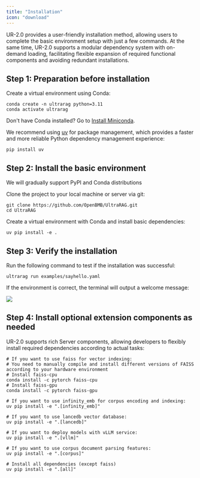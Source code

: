 ```yaml
---
title: "Installation"
icon: "download"
---
```


UR-2.0 provides a user-friendly installation method, allowing users to complete the basic environment setup with just a few commands. At the same time, UR-2.0 supports a modular dependency system with on-demand loading, facilitating flexible expansion of required functional components and avoiding redundant installations.

## Step 1: Preparation before installation

Create a virtual environment using Conda:

```shell
conda create -n ultrarag python=3.11
conda activate ultrarag
```

<Tip>Don't have Conda installed? Go to [Install Miniconda](https://www.anaconda.com/docs/getting-started/miniconda/install).</Tip>

We recommend using [uv](https://github.com/astral-sh/uv) for package management, which provides a faster and more reliable Python dependency management experience:

```shell
pip install uv
```

## Step 2: Install the basic environment

<Note>We will gradually support PyPI and Conda distributions</Note>

Clone the project to your local machine or server via git:

```shell
git clone https://github.com/OpenBMB/UltraRAG.git
cd UltraRAG
```

Create a virtual environment with Conda and install basic dependencies:

```shell
uv pip install -e .
```

## Step 3: Verify the installation

Run the following command to test if the installation was successful:

```shell
ultrarag run examples/sayhello.yaml
```

If the environment is correct, the terminal will output a welcome message:

![](/images/getting_started/sayhello_run.png)

## Step 4: Install optional extension components as needed

UR-2.0 supports rich Server components, allowing developers to flexibly install required dependencies according to actual tasks:

```shell
# If you want to use faiss for vector indexing:
# You need to manually compile and install different versions of FAISS according to your hardware environment
# Install faiss-cpu
conda install -c pytorch faiss-cpu
# Install faiss-gpu
conda install -c pytorch faiss-gpu

# If you want to use infinity_emb for corpus encoding and indexing:
uv pip install -e ".[infinity_emb]"

# If you want to use lancedb vector database:
uv pip install -e ".[lancedb]"

# If you want to deploy models with vLLM service:
uv pip install -e ".[vllm]"

# If you want to use corpus document parsing features:
uv pip install -e ".[corpus]"

# Install all dependencies (except faiss)
uv pip install -e ".[all]"
```
